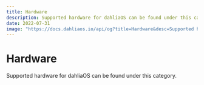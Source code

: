 ```yaml
---
title: Hardware
description: Supported hardware for dahliaOS can be found under this category.
date: 2022-07-31
image: "https://docs.dahliaos.io/api/og?title=Hardware&desc=Supported hardware for dahliaOS can be found under this category."
---
```



# Hardware

Supported hardware for dahliaOS can be found under this category.

<Cards>
  <Card
    icon={""}
    title="Supported hardware"
    href="/hardware/supported-hardware"
  />
</Cards>
